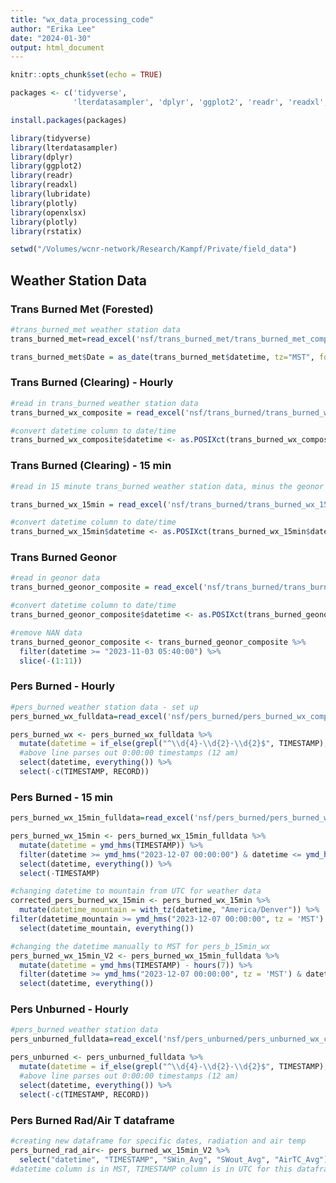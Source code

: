 ```yaml
---
title: "wx_data_processing_code"
author: "Erika Lee"
date: "2024-01-30"
output: html_document
---
```


```r
knitr::opts_chunk$set(echo = TRUE)
```

```r
packages <- c('tidyverse',
              'lterdatasampler', 'dplyr', 'ggplot2', 'readr', 'readxl', 'lubridate', 'plotly', 'openxlsx', 'plotly')

install.packages(packages)

library(tidyverse)
library(lterdatasampler)
library(dplyr)
library(ggplot2)
library(readr)
library(readxl)
library(lubridate)
library(plotly)
library(openxlsx)
library(plotly)
library(rstatix)

setwd("/Volumes/wcnr-network/Research/Kampf/Private/field_data")
```

## Weather Station Data

### Trans Burned Met (Forested)

```r
#trans_burned_met weather station data
trans_burned_met=read_excel('nsf/trans_burned_met/trans_burned_met_composite.xlsx')

trans_burned_met$Date = as_date(trans_burned_met$datetime, tz="MST", format="%m/%d/%Y %H:%M")
```

### Trans Burned (Clearing) - Hourly

```r
#read in trans_burned weather station data
trans_burned_wx_composite = read_excel('nsf/trans_burned/trans_burned_wx_composite.xlsx')

#convert datetime column to date/time
trans_burned_wx_composite$datetime <- as.POSIXct(trans_burned_wx_composite$datetime, tz = "MST", format = "%m/%d/%Y %H:%M")
```

### Trans Burned (Clearing) - 15 min

```r
#read in 15 minute trans_burned weather station data, minus the geonor data

trans_burned_wx_15min = read_excel('nsf/trans_burned/trans_burned_wx_15min.xlsx')

#convert datetime column to date/time
trans_burned_wx_15min$datetime <- as.POSIXct(trans_burned_wx_15min$datetime, tz = "MST", format = "%m/%d/%Y %H:%M")
```

### Trans Burned Geonor

```r
#read in geonor data
trans_burned_geonor_composite = read_excel('nsf/trans_burned/trans_burned_geonor_composite.xlsx')

#convert datetime column to date/time
trans_burned_geonor_composite$datetime <- as.POSIXct(trans_burned_geonor_composite$datetime, tz = "MST", format = "%m/%d/%Y %H:%M")

#remove NAN data
trans_burned_geonor_composite <- trans_burned_geonor_composite %>%
  filter(datetime >= "2023-11-03 05:40:00") %>%
  slice(-(1:11))
```

### Pers Burned - Hourly

```r
#pers_burned weather station data - set up
pers_burned_wx_fulldata=read_excel('nsf/pers_burned/pers_burned_wx_composite.xlsx')

pers_burned_wx <- pers_burned_wx_fulldata %>%
  mutate(datetime = if_else(grepl("^\\d{4}-\\d{2}-\\d{2}$", TIMESTAMP), ymd(TIMESTAMP), ymd_hms(TIMESTAMP))) %>%
  #above line parses out 0:00:00 timestamps (12 am)
  select(datetime, everything()) %>%
  select(-c(TIMESTAMP, RECORD))
```

### Pers Burned - 15 min

```r
pers_burned_wx_15min_fulldata=read_excel('nsf/pers_burned/pers_burned_wx_15min_composite.xlsx')

pers_burned_wx_15min <- pers_burned_wx_15min_fulldata %>%
  mutate(datetime = ymd_hms(TIMESTAMP)) %>%
  filter(datetime >= ymd_hms("2023-12-07 00:00:00") & datetime <= ymd_hms("2024-01-21 00:00:00")) %>%
  select(datetime, everything()) %>%
  select(-TIMESTAMP)

#changing datetime to mountain from UTC for weather data
corrected_pers_burned_wx_15min <- pers_burned_wx_15min %>%
  mutate(datetime_mountain = with_tz(datetime, "America/Denver")) %>%
filter(datetime_mountain >= ymd_hms("2023-12-07 00:00:00", tz = 'MST') & datetime_mountain <= ymd_hms("2024-01-10 00:00:00", tz='MST')) %>%
  select(datetime_mountain, everything())

#changing the datetime manually to MST for pers_b_15min_wx
pers_burned_wx_15min_V2 <- pers_burned_wx_15min_fulldata %>%
  mutate(datetime = ymd_hms(TIMESTAMP) - hours(7)) %>%
  filter(datetime >= ymd_hms("2023-12-07 00:00:00", tz = 'MST') & datetime <= ymd_hms("2024-01-21 00:00:00", tz = 'MST')) %>%
  select(datetime, everything())
```

### Pers Unburned - Hourly

```r
#pers_burned weather station data
pers_unburned_fulldata=read_excel('nsf/pers_unburned/pers_unburned_wx_composite.xlsx')

pers_unburned <- pers_unburned_fulldata %>%
  mutate(datetime = if_else(grepl("^\\d{4}-\\d{2}-\\d{2}$", TIMESTAMP), ymd(TIMESTAMP), ymd_hms(TIMESTAMP))) %>%
  #above line parses out 0:00:00 timestamps (12 am)
  select(datetime, everything()) %>%
  select(-c(TIMESTAMP, RECORD))
```

### Pers Burned Rad/Air T dataframe

```r
#creating new dataframe for specific dates, radiation and air temp
pers_burned_rad_air<- pers_burned_wx_15min_V2 %>%
  select("datetime", "TIMESTAMP", "SWin_Avg", "SWout_Avg", "AirTC_Avg")
#datetime column is in MST, TIMESTAMP column is in UTC for this dataframe
```
